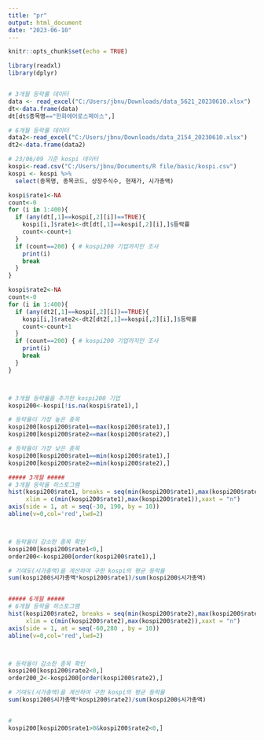 ```yaml
---
title: "pr"
output: html_document
date: "2023-06-10"
---
```


```r
knitr::opts_chunk$set(echo = TRUE)
```


```r
library(readxl)
library(dplyr) 


# 3개월 등락률 데이터 
data <- read_excel("C:/Users/jbnu/Downloads/data_5621_20230610.xlsx")
dt<-data.frame(data)
dt[dt$종목명=="한화에어로스페이스",]

# 6개월 등락률 데이터
data2<-read_excel("C:/Users/jbnu/Downloads/data_2154_20230610.xlsx")
dt2<-data.frame(data2)

# 23/06/09 기준 kospi 데이터
kospi<-read.csv("C:/Users/jbnu/Documents/R file/basic/kospi.csv")
kospi <- kospi %>%
  select(종목명, 종목코드, 상장주식수, 현재가, 시가총액)

kospi$rate1<-NA
count<-0
for (i in 1:400){
  if (any(dt[,1]==kospi[,2][i])==TRUE){
    kospi[i,]$rate1<-dt[dt[,1]==kospi[,2][i],]$등락률
    count<-count+1
  }
  if (count==200) { # kospi200 기업까지만 조사
    print(i)
    break
  }
}

kospi$rate2<-NA
count<-0
for (i in 1:400){
  if (any(dt2[,1]==kospi[,2][i])==TRUE){
    kospi[i,]$rate2<-dt2[dt2[,1]==kospi[,2][i],]$등락률
    count<-count+1
  }
  if (count==200) { # kospi200 기업까지만 조사
    print(i)
    break
  }
}



# 3개월 등락율을 추가한 kospi200 기업
kospi200<-kospi[!is.na(kospi$rate1),]

# 등락율이 가장 높은 종목
kospi200[kospi200$rate1==max(kospi200$rate1),]
kospi200[kospi200$rate2==max(kospi200$rate2),]

# 등락율이 가장 낮은 종목
kospi200[kospi200$rate1==min(kospi200$rate1),]
kospi200[kospi200$rate2==min(kospi200$rate2),]

##### 3개월 #####
# 3개월 등락율 히스토그램
hist(kospi200$rate1, breaks = seq(min(kospi200$rate1),max(kospi200$rate1)+1,1),
     xlim = c(min(kospi200$rate1),max(kospi200$rate1)),xaxt = "n")
axis(side = 1, at = seq(-30, 190, by = 10))
abline(v=0,col='red',lwd=2)



# 등락율이 감소한 종목 확인
kospi200[kospi200$rate1<0,]
order200<-kospi200[order(kospi200$rate1),]

# 기여도(시가총액)을 계산하여 구한 kospi의 평균 등락율
sum(kospi200$시가총액*kospi200$rate1)/sum(kospi200$시가총액)


##### 6개월 #####
# 6개월 등락율 히스토그램
hist(kospi200$rate2, breaks = seq(min(kospi200$rate2),max(kospi200$rate2)+1,1),
     xlim = c(min(kospi200$rate2),max(kospi200$rate2)),xaxt = "n")
axis(side = 1, at = seq(-60,280 , by = 10))
abline(v=0,col='red',lwd=2)



# 등락율이 감소한 종목 확인
kospi200[kospi200$rate2<0,]
order200_2<-kospi200[order(kospi200$rate2),]

# 기여도(시가총액)을 계산하여 구한 kospi의 평균 등락율
sum(kospi200$시가총액*kospi200$rate2)/sum(kospi200$시가총액)


#
kospi200[kospi200$rate1>0&kospi200$rate2<0,]



```

